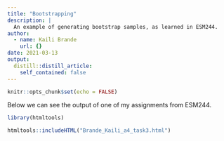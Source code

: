 ---
title: "Bootstrapping"
description: |
  An example of generating bootstrap samples, as learned in ESM244.
author:
  - name: Kaili Brande
    url: {}
date: 2021-03-13
output:
  distill::distill_article:
    self_contained: false
---


```{r setup, include=FALSE}
knitr::opts_chunk$set(echo = FALSE)
```

Below we can see the output of one of my assignments from ESM244. 

```{r}

library(htmltools)

htmltools::includeHTML("Brande_Kaili_a4_task3.html")

```


